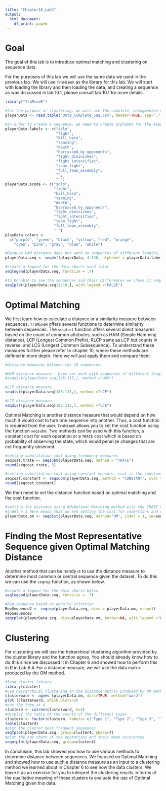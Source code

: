 ```yaml
---
title: "Chapter10_Lab3"
output:
  html_document:
    df_print: paged
---
```

# Goal
The goal of this lab is to introduce optimal matching and clustering on sequence data. 

For the purposes of this lab we will use the same data we used in the previous lab. 
We will use `TraMineR` as the library for this lab. We will start with loading the library and then loading the data, and creating a sequence as was discussed in lab 10.1, please consult lab 10.1 for more details.  

```r

library("TraMineR")

#for the purpose of clustering, we will use the complete, unsegmented sequences for this lab.
playerData <- read.table("Dota_Complete_Seq.csv", header=TRUE, sep=",")

#in order to create a sequence, we need to create alphabet for the #sequence. For purposes of plotting, we need colors that are unique #for each alphabet.  
playerData.labels <- c("solo", 
                       "fight",
                       "kill_hero", 
                       "teaming",
                       "death",
                       "harrassed_by_opponents", 
                       "fight_diminishes",
                       "fight_intensifies",
                       "team_fight",
                       "full_team_assembly",
                       "",
                       " ")
playerData.scode <- c("solo", 
                      "fight",
                      "kill_hero", 
                      "teaming",
                      "death",
                      "harrassed_by_opponents", 
                      "fight_diminishes",
                      "fight_intensifies",
                      "team_fight",
                      "full_team_assembly",
                      " ")
playData.colors <- 
  c("purple", "green", "black", "yellow", "red", "orange", 
    "cyan", "pink", "gray", "blue", "white")

#Because HAM distance does not work on sequences of different lengths, you will want to change the script below to only use the first 20 action states of each sequence. The full sequences can be used for the other measures.
playerData.seq <- seqdef(playerData, 4:130, alphabet = playerData.labels,states=playerData.scode, labels = playerData.scode,xstep=6, cpal = playData.colors)

#create a legend for the data charts used later
seqlegend(playerData.seq, fontsize = .7)

#to be able to see the sequences and their differences we chose 11 sequences in the middle of the sequence data. 
seqIplot(playerData.seq[1:10,], with.legend ="FALSE")

```

# Optimal Matching

We first learn how to calculate a distance or a similarity measure between sequences. `TraMineR` offers several functions to determine similarity between sequences. The `seqdist` function offers several direct measures based on the count of common attributes, such as 
HAM (Simple Hamming distance), LCP (Longest Common Prefix), RLCP same as LCP but counts in reverse, and LCS (Longest Common Subsequence). To understand these measures further please refer to chapter 10, where these methods are defined in more depth. Here we will just apply them and compare them. 

```r
#distance measures between the 10 sequences. 

#HAM distance measure - Does not work with sequences of different length. To run HAM distance, change the script in the section above to output equal length subsequences. Otherwise, comment out the line below to continue.
#seqdist(playerData.seq[105:115,], method ="HAM")

#LCP distance measure
seqdist(playerData.seq[105:115,], method ="LCP")

#LCS distance measure
seqdist(playerData.seq[105:115,], method ="LCS")

```

Optimal Matching is another distance measure that would depend on how much it would cost to turn one sequence into another. Thus, a cost function is required from the user. `TraMineR` allows you to set the cost function using the function `seqsubm`. Two methods can be used with this function, a constant cost for each operation or a `TRATE` cost which is based on probability of observing the state, which would penalize changes that are not frequently observed. 

```r
#setting substitution cost using frequency measures
seqcost.trate <- seqsubm(playerData.seq, method = "TRATE")
round(seqcost.trate, 3)

#setting substitution cost using constant measure, cval is the constant cost
seqcost.constant <- seqsubm(playerData.seq, method = "CONSTANT", cval = 3)
round(seqcost.constant)

```

We then need to set the distance function based on optimal matching and the cost function.

```r
#setting the distance using OM=Optimal Matching method with the TRATE cost
#indel = 1 here means that we are setting the cost for insertions and deletions to 1
playerData.om <- seqdist(playerData.seq, method="OM", indel = 1, sm=seqcost.trate)

```

# Finding the Most Representative Sequence given Optimal Matching Distance

Another method that can be handy is to use the distance measure to determine most common or central sequence given the dataset. To do this we can use the `seqrep` function, as shown below. 

```r

#create a legend for the data charts below
seqlegend(playerData.seq, fontsize = .7)

#Rep sequence based on density criterion
RepSequence2 <- seqrep(playerData.seq, diss = playerData.om, nrep=1)
RepSequence2
seqrplot(playerData.seq, diss=playerData.om, border=NA, with.legend ="FALSE")

```

# Clustering
For clustering we will use the heirarchical clustering algorithm provided by the cluster library and the function agnes. You should already know how to do this since we discussed it in Chapter 6 and showed how to perform this in R in Lab 6.4. For a distance measure, we will use the data matrix produced by the OM method. 

```r
#load cluster library
library(cluster)
#use heirarchical clustering on the distance matrix produced by OM method
clusterward <- agnes (playerData.om, diss=TRUE, method="ward")
plot (clusterward, which.plots=2)
#cut the tree at 4
cluster4 <- cutree(clusterward, k=4)
#display the table of the counts of the different types
cluster4 <- factor(cluster4, labels= c("Type 1", "Type 2", "Type 3", "Type 4"))
table(cluster4)
#plot the cluster most frequent sequences 
seqfplot(playerData.seq, group=cluster4, pbarw=T)
#plot the bar chart of the operations and their mean occurances
seqmtplot(playerData.seq, group=cluster4)
```

In conclusion, this lab showed you how to use various methods to determine distance between sequences. We focused on Optimal Matching and showed how to use such a distance measure as an input to a clustering method we learned about in Chapter 6 to see how the data clusters. We leave it as an exercise for you to interpret the clustering results in terms of the qualitative meaning of these clusters to evaluate the use of Optimal Matching given this data. 
